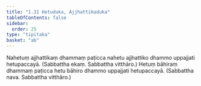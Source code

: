 ```yaml
---
title: "1.31 Hetuduka, Ajjhattikaduka"
tableOfContents: false
sidebar:
  order: 25
type: "tipitaka"
basket: "ab"
---
```



<DynamicBreadcrumb />

<Division number="55">

<Paragraph number="156">
Nahetuṃ ajjhattikaṃ dhammaṃ paṭicca nahetu ajjhattiko dhammo uppajjati hetupaccayā. (Sabbattha ekaṃ. Sabbattha vitthāro.)
</Paragraph>

<Paragraph number="157">
Hetuṃ bāhiraṃ dhammaṃ paṭicca hetu bāhiro dhammo uppajjati hetupaccayā. (Sabbattha nava. Sabbattha vitthāro.)
</Paragraph>
</Division>